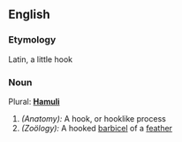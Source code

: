 ==English==

===Etymology===
Latin, a little hook
===Noun===
Plural: '''[[Hamuli]]'''
#''(Anatomy):'' A hook, or hooklike process
#''(Zoölogy):'' A hooked [[barbicel]] of a [[feather]]